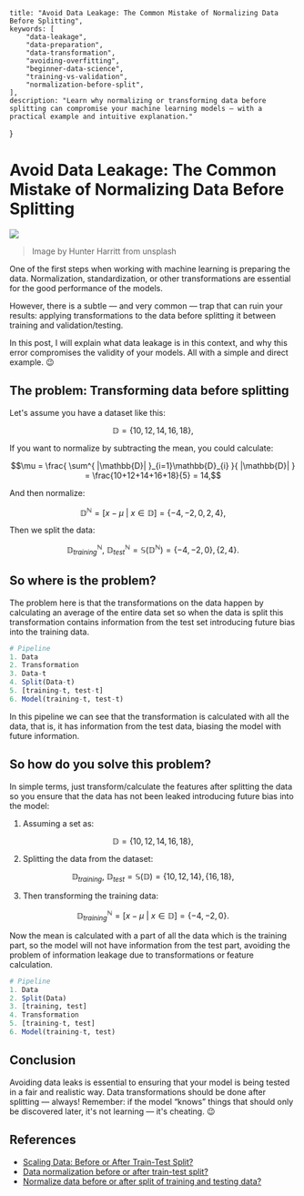     title: "Avoid Data Leakage: The Common Mistake of Normalizing Data Before Splitting",
    keywords: [
        "data-leakage",
        "data-preparation",
        "data-transformation",
        "avoiding-overfitting",
        "beginner-data-science",
        "training-vs-validation",
        "normalization-before-split",
    ],
    description: "Learn why normalizing or transforming data before splitting can compromise your machine learning models — with a practical example and intuitive explanation."
}


# Avoid Data Leakage: The Common Mistake of Normalizing Data Before Splitting
![](https://unsplash.com/photos/Ype9sdOPdYc/download?ixid=M3wxMjA3fDB8MXxhbGx8fHx8fHx8fHwxNzQ0MTMwMzExfA&force=true&w=1920)
> Image by Hunter Harritt from unsplash

One of the first steps when working with machine learning is preparing the data. Normalization, standardization, or other transformations are essential for the good performance of the models.

However, there is a subtle — and very common — trap that can ruin your results: applying transformations to the data before splitting it between training and validation/testing.

In this post, I will explain what data leakage is in this context, and why this error compromises the validity of your models. All with a simple and direct example. 😉


## The problem: Transforming data before splitting
Let's assume you have a dataset like this:

```math
\mathbb{D} = \{10, 12, 14, 16, 18\},
```

If you want to normalize by subtracting the mean, you could calculate:

```math
\mu = \frac{ \sum^{ |\mathbb{D}| }_{i=1}\mathbb{D}_{i} }{ |\mathbb{D}| } = \frac{10+12+14+16+18}{5} = 14,
```

And then normalize:

```math
\mathbb{D}^{\mathbb{N}} = [x - \mu \ | \ x \in \mathbb{D}] = \{-4, -2, 0, 2, 4\},
```

Then we split the data:

```math
\mathbb{D}^{\mathbb{N}}_{training},\ \mathbb{D}^{\mathbb{N}}_{test} = \mathbb{S}(\mathbb{D}^{\mathbb{N}}) = \{-4, -2, 0\}, \{2, 4\}.
```

## So where is the problem?
The problem here is that the transformations on the data happen by calculating an average of the entire
data set so when the data is split this transformation contains information from the test set introducing
future bias into the training data.

```r
# Pipeline
1. Data
2. Transformation
3. Data-t
4. Split(Data-t)
5. [training-t, test-t]
6. Model(training-t, test-t)
```

In this pipeline we can see that the transformation is calculated with all the data, that is, it has
information from the test data, biasing the model with future information.

## So how do you solve this problem?
In simple terms, just transform/calculate the features after splitting the data so you ensure that the
data has not been leaked introducing future bias into the model:

1. Assuming a set as:
```math
\mathbb{D} = \{10, 12, 14, 16, 18\},
```

2. Splitting the data from the dataset:
```math
\mathbb{D}_{training},\ \mathbb{D}_{test} = \mathbb{S}(\mathbb{D}) = \{10, 12, 14\}, \{16, 18\},
```

3. Then transforming the training data:
```math
\mathbb{D}^{\mathbb{N}}_{training} = [x - \mu \ | \ x \in \mathbb{D}] = \{-4, -2, 0\}.
```

Now the mean is calculated with a part of all the data which is the training part, so the model will
not have information from the test part, avoiding the problem of information leakage due to
transformations or feature calculation.

```r
# Pipeline
1. Data
2. Split(Data)
3. [training, test]
4. Transformation
5. [training-t, test]
6. Model(training-t, test)
```

## Conclusion
Avoiding data leaks is essential to ensuring that your model is being tested in a fair and realistic way. Data transformations should be done after splitting — always!
Remember: if the model “knows” things that should only be discovered later, it's not learning — it's cheating. 😉

## References
- [Scaling Data: Before or After Train-Test Split?](https://medium.com/@megha.natarajan/scaling-data-before-or-after-train-test-split-35e9a9a7453f)
- [Data normalization before or after train-test split?](https://datascience.stackexchange.com/questions/54908/data-normalization-before-or-after-train-test-split)
- [Normalize data before or after split of training and testing data?](https://medium.com/@spinjosovsky/normalize-data-before-or-after-split-of-training-and-testing-data-7b8005f81e26)

